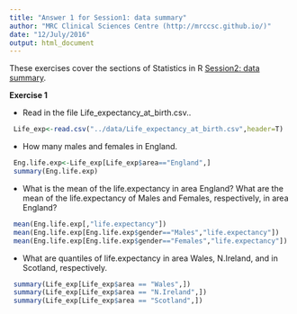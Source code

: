 ```yaml
---
title: "Answer 1 for Session1: data summary"
author: "MRC Clinical Sciences Centre (http://mrccsc.github.io/)"
date: "12/July/2016"
output: html_document
---
```


These exercises cover the sections of Statistics in R [Session2: data summary]("Session1_describe_the_data.md").

**Exercise 1**

- Read in the file Life_expectancy_at_birth.csv..
```r
 Life_exp<-read.csv("../data/Life_expectancy_at_birth.csv",header=T)
```
- How many males and females in England.
```r
 Eng.life.exp<-Life_exp[Life_exp$area=="England",]
 summary(Eng.life.exp)
```

- What is the mean of the life.expectancy in area England? What are the mean of the life.expectancy of Males and Females, respectively, in area England?
```r
 mean(Eng.life.exp[,"life.expectancy"])
 mean(Eng.life.exp[Eng.life.exp$gender=="Males","life.expectancy"])
 mean(Eng.life.exp[Eng.life.exp$gender=="Females","life.expectancy"])
```

- What are quantiles of life.expectancy in area Wales, N.Ireland, and in Scotland, respectively.
```r
 summary(Life_exp[Life_exp$area == "Wales",])
 summary(Life_exp[Life_exp$area == "N.Ireland",])
 summary(Life_exp[Life_exp$area == "Scotland",])
```





